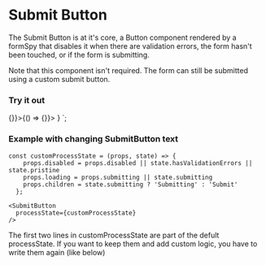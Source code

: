 

<Meta title="Cactus Form/Components/SubmitButton" />


# Submit Button

The Submit Button is at it's core, a Button component rendered by a formSpy that disables it when there are validation errors, the form hasn't been touched, or if the form is submitting.

Note that this component isn't required. The form can still be submitted using a custom submit button.


### Try it out

  <Form onSubmit={() => {}}>{() => <form onSubmit={() => {}}>
    <Field id="field" />
  </form>} </Form>
`;


<LiveProvider code={code} scope={{scope}}>
  <LiveEditor style={{}} />
  <LiveError />
  <LivePreview />
</LiveProvider>



### Example with changing SubmitButton text

```
const customProcessState = (props, state) => {
    props.disabled = props.disabled || state.hasValidationErrors || state.pristine
    props.loading = props.submitting || state.submitting
    props.children = state.submitting ? 'Submitting' : 'Submit'
  };

<SubmitButton 
  processState={customProcessState}
/>
```
The first two lines in customProcessState are part of the defult processState. 
If you want to keep them and add custom logic, you have to write them again (like below)